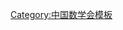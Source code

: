 {{Navbox
| name   = 中国数学会第六届理事会
| title  = [[中国数学会]]第六届理事会
| above  = 1992年1月－1995年12月
| bodyclass = hlist
| group1 = 理事长
| list1  = [[杨乐|杨　乐]]
| group2 = 副理事长
| list2  = 
* [[石钟慈]]
* [[严士健]]
* [[张恭庆]]
* [[胡和生]]
* [[潘承洞]]
| group3 = 秘书长
| list3  = [[李忠 (数学家)|李　忠]]
| group4 = 副秘书长
| list4  = [[任南衡]]（专职）
| group5 = 常务理事
| list5  = 
* [[冯克勤]]
* [[石钟慈]]
* [[史树中]]
* [[沈世镒]]
* [[沈信耀]]
* [[严士健]]
* [[严绍宗]]
* [[李忠 (数学家)|李　忠]]
* [[李荣华]]
* [[杨乐|杨　乐]]
* [[吴方|吴　方]]
* [[张恭庆]]
* [[张景中]]
* [[陈天权]]
* [[陈翰馥]]
* [[林群|林　群]]
* [[胡迪鹤]]
* [[胡和生]]
| group6 = 理事
| list6  = 
* [[张恭庆]]
* [[李忠 (数学家)|李　忠]]
* [[丁同仁]]
* [[陈天权]]
* [[严士健]]
* [[石生明]]
* [[李心灿]]
* [[卢才辉]]
* [[胡大同]]
* [[杨乐|杨　乐]]
* [[沈信耀]]
* [[许以超]]
* [[戴新生]]
* [[吴方|吴　方]]
* [[方开泰]]
* [[陈翰馥]]
* [[林群|林　群]]
* [[裘宗沪]]
* [[张关泉]]
* [[石钟慈]]
* [[陶仁骥]]
* [[眭跃飞]]
* [[郭柏灵]]
* [[于景元]]
* [[吴葵光]]
* [[沈世镒]]
* [[史树中]]
* [[齐植兰]]
* [[吴振德]]
* [[杨子孝]]
* [[曹之江]]
* [[刘隆复]]
* [[施光燕]]
* [[周钦德]]
* [[李荣华]]
* [[陈任昭]]
* [[吴从炘]]
* [[严绍宗]]
* [[胡和生]]
* [[汪嘉冈]]
* [[王建磐]]
* [[郭本瑜]]
* [[张福生]]
* [[李大元]]
* [[马吉溥]]
* [[罗定军]]
* [[韦博成]]
* [[王斯雷]]
* [[王兴华]]
* [[鲁世杰]]
* [[冯克勤]]
* [[李翊神]]
* [[郑祖庥]]
* [[陈宗洵]]
* [[杨信安]]
* [[肖应昆]]
* [[潘承洞]]
* [[郭大钧]]
* [[曹策问]]
* [[任德麟]]
* [[胡迪鹤]]
* [[方爱农]]
* [[陈传淼]]
* [[邓永录]]
* [[温立志]]
* [[程福长]]
* [[孙琦|孙　琦]]
* [[张景中]]
* [[施武杰]]
* [[李长明]]
* [[杨光俊]]
* [[格桑尼玛]]
* [[游兆永]]
* [[王国俊]]
* [[丁传松]]
* [[朱嘉城]]
* [[刘士强]]
* [[张福基 (1936年)|张福基]]
}}<noinclude>
{{collapsible option}}
[[Category:中国数学会模板]]
</noinclude>